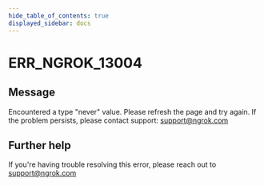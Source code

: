 ```yaml
---
hide_table_of_contents: true
displayed_sidebar: docs
---
```



# ERR_NGROK_13004

## Message

Encountered a type "never" value. Please refresh the page and try again. If the problem persists, please contact support: support@ngrok.com

<ErrorDetails error="err_ngrok_13004" />

## Further help

If you're having trouble resolving this error, please reach out to [support@ngrok.com](mailto:support@ngrok.com?subject=Help%20with%20ERR_NGROK_13004)
